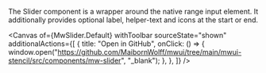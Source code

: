 
<Title>Slider</Title>

<Subtitle>The Slider component is a wrapper around the native range input element. It additionally provides optional label, helper-text and icons at the start or end.</Subtitle>

<Canvas
  of={MwSlider.Default}
  withToolbar
  sourceState="shown"
  additionalActions={[
    {
      title: "Open in GitHub",
      onClick: () => {
        window.open("https://github.com/MaibornWolff/mwui/tree/main/mwui-stencil/src/components/mw-slider", "_blank");
      },
    },
  ]}
/>

<ArgTypes of="mw-slider" />
